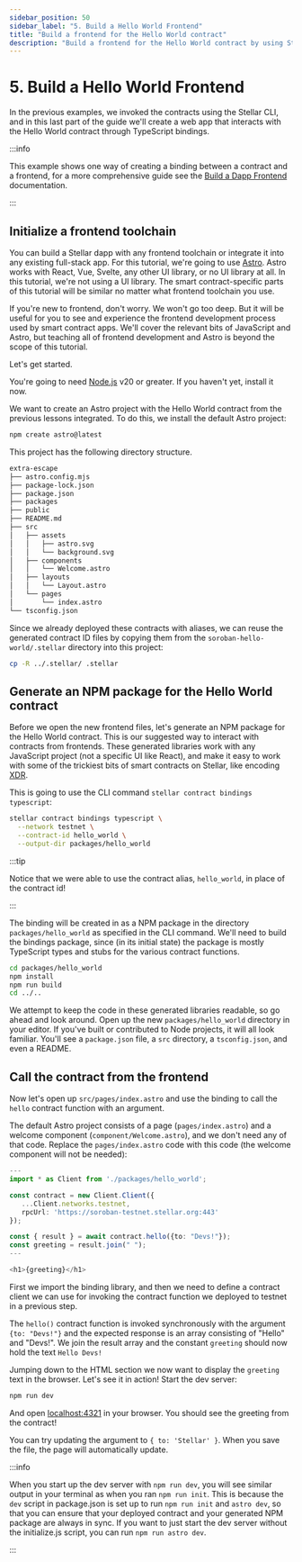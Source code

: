 ```yaml
---
sidebar_position: 50
sidebar_label: "5. Build a Hello World Frontend"
title: "Build a frontend for the Hello World contract"
description: "Build a frontend for the Hello World contract by using Stellar CLI to generate TypeScript bindings."
---
```


# 5. Build a Hello World Frontend

In the previous examples, we invoked the contracts using the Stellar CLI, and in this last part of the guide we'll create a web app that interacts with the Hello World contract through TypeScript bindings.

:::info

This example shows one way of creating a binding between a contract and a frontend, for a more comprehensive guide see the [Build a Dapp Frontend](../../apps/dapp-frontend.mdx) documentation.

:::

## Initialize a frontend toolchain

You can build a Stellar dapp with any frontend toolchain or integrate it into any existing full-stack app. For this tutorial, we're going to use [Astro](https://astro.build/). Astro works with React, Vue, Svelte, any other UI library, or no UI library at all. In this tutorial, we're not using a UI library. The smart contract-specific parts of this tutorial will be similar no matter what frontend toolchain you use.

If you're new to frontend, don't worry. We won't go too deep. But it will be useful for you to see and experience the frontend development process used by smart contract apps. We'll cover the relevant bits of JavaScript and Astro, but teaching all of frontend development and Astro is beyond the scope of this tutorial.

Let's get started.

You're going to need [Node.js](https://nodejs.org/en/download/package-manager/) v20 or greater. If you haven't yet, install it now.

We want to create an Astro project with the Hello World contract from the previous lessons integrated. To do this, we install the default Astro project:

```bash
npm create astro@latest
```

This project has the following directory structure.

```bash
extra-escape
├── astro.config.mjs
├── package-lock.json
├── package.json
├── packages
├── public
├── README.md
├── src
│   ├── assets
│   │   ├── astro.svg
│   │   └── background.svg
│   ├── components
│   │   └── Welcome.astro
│   ├── layouts
│   │   └── Layout.astro
│   └── pages
│       └── index.astro
└── tsconfig.json
```

Since we already deployed these contracts with aliases, we can reuse the generated contract ID files by copying them from the `soroban-hello-world/.stellar` directory into this project:

```sh
cp -R ../.stellar/ .stellar
```

## Generate an NPM package for the Hello World contract

Before we open the new frontend files, let's generate an NPM package for the Hello World contract. This is our suggested way to interact with contracts from frontends. These generated libraries work with any JavaScript project (not a specific UI like React), and make it easy to work with some of the trickiest bits of smart contracts on Stellar, like encoding [XDR](../../../learn/encyclopedia/contract-development/types/fully-typed-contracts.mdx).

This is going to use the CLI command `stellar contract bindings typescript`:

```bash
stellar contract bindings typescript \
  --network testnet \
  --contract-id hello_world \
  --output-dir packages/hello_world
```

:::tip

Notice that we were able to use the contract alias, `hello_world`, in place of the contract id!

:::

The binding will be created in as a NPM package in the directory `packages/hello_world` as specified in the CLI command. We'll need to build the bindings package, since (in its initial state) the package is mostly TypeScript types and stubs for the various contract functions.

```bash
cd packages/hello_world
npm install
npm run build
cd ../..
```

We attempt to keep the code in these generated libraries readable, so go ahead and look around. Open up the new `packages/hello_world` directory in your editor. If you've built or contributed to Node projects, it will all look familiar. You'll see a `package.json` file, a `src` directory, a `tsconfig.json`, and even a README.

## Call the contract from the frontend

Now let's open up `src/pages/index.astro` and use the binding to call the `hello` contract function with an argument.

The default Astro project consists of a page (`pages/index.astro`) and a welcome component (`component/Welcome.astro`), and we don't need any of that code. Replace the `pages/index.astro` code with this code (the welcome component will not be needed):

```ts title="src/pages/index.astro"
---
import * as Client from './packages/hello_world';

const contract = new Client.Client({
   ...Client.networks.testnet,
   rpcUrl: 'https://soroban-testnet.stellar.org:443'
});

const { result } = await contract.hello({to: "Devs!"});
const greeting = result.join(" ");
---

<h1>{greeting}</h1>
```

First we import the binding library, and then we need to define a contract client we can use for invoking the contract function we deployed to testnet in a previous step.

The `hello()` contract function is invoked synchronously with the argument `{to: "Devs!"}` and the expected response is an array consisting of "Hello" and "Devs!". We join the result array and the constant `greeting` should now hold the text `Hello Devs!`

Jumping down to the HTML section we now want to display the `greeting` text in the browser. Let's see it in action! Start the dev server:

```bash
npm run dev
```

And open [localhost:4321](http://localhost:4321) in your browser. You should see the greeting from the contract!

You can try updating the argument to `{ to: 'Stellar' }`. When you save the file, the page will automatically update.

:::info

When you start up the dev server with `npm run dev`, you will see similar output in your terminal as when you ran `npm run init`. This is because the `dev` script in package.json is set up to run `npm run init` and `astro dev`, so that you can ensure that your deployed contract and your generated NPM package are always in sync. If you want to just start the dev server without the initialize.js script, you can run `npm run astro dev`.

:::
